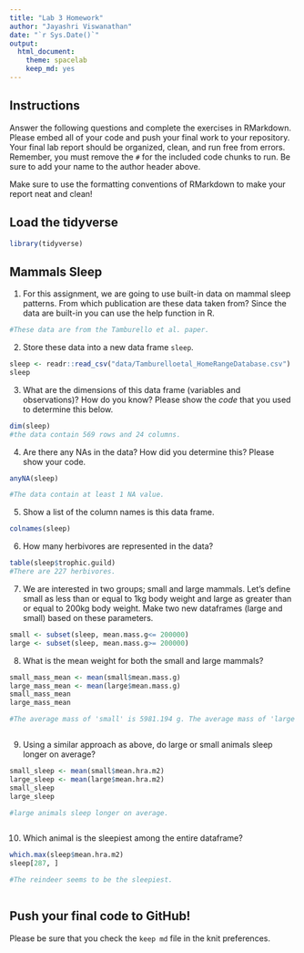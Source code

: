 ```yaml
---
title: "Lab 3 Homework"
author: "Jayashri Viswanathan"
date: "`r Sys.Date()`"
output:
  html_document: 
    theme: spacelab
    keep_md: yes
---
```


## Instructions
Answer the following questions and complete the exercises in RMarkdown. Please embed all of your code and push your final work to your repository. Your final lab report should be organized, clean, and run free from errors. Remember, you must remove the `#` for the included code chunks to run. Be sure to add your name to the author header above.  

Make sure to use the formatting conventions of RMarkdown to make your report neat and clean!  

## Load the tidyverse
```r
library(tidyverse)
```

## Mammals Sleep
1. For this assignment, we are going to use built-in data on mammal sleep patterns. From which publication are these data taken from? Since the data are built-in you can use the help function in R.
```r
#These data are from the Tamburello et al. paper. 
```

2. Store these data into a new data frame `sleep`.
```r
sleep <- readr::read_csv("data/Tamburelloetal_HomeRangeDatabase.csv") 
sleep
```

3. What are the dimensions of this data frame (variables and observations)? How do you know? Please show the *code* that you used to determine this below.  
```r
dim(sleep)
#the data contain 569 rows and 24 columns. 
```

4. Are there any NAs in the data? How did you determine this? Please show your code.  
```r
anyNA(sleep)

#The data contain at least 1 NA value. 
```

5. Show a list of the column names is this data frame.
```r
colnames(sleep)
```

6. How many herbivores are represented in the data?  
```r
table(sleep$trophic.guild)
#There are 227 herbivores. 
```

7. We are interested in two groups; small and large mammals. Let's define small as less than or equal to 1kg body weight and large as greater than or equal to 200kg body weight. Make two new dataframes (large and small) based on these parameters.
```r
small <- subset(sleep, mean.mass.g<= 200000)
large <- subset(sleep, mean.mass.g>= 200000)
```

8. What is the mean weight for both the small and large mammals?
```r
small_mass_mean <- mean(small$mean.mass.g)
large_mass_mean <- mean(large$mean.mass.g)
small_mass_mean
large_mass_mean

#The average mass of 'small' is 5981.194 g. The average mass of 'large' is 1258692 g. 
```

```r

```

9. Using a similar approach as above, do large or small animals sleep longer on average?  
```r
small_sleep <- mean(small$mean.hra.m2)
large_sleep <- mean(large$mean.hra.m2)
small_sleep
large_sleep

#large animals sleep longer on average. 

```

```r

```

10. Which animal is the sleepiest among the entire dataframe?
```r
which.max(sleep$mean.hra.m2)
sleep[287, ]

#The reindeer seems to be the sleepiest. 
```

```r

```

## Push your final code to GitHub!
Please be sure that you check the `keep md` file in the knit preferences.   